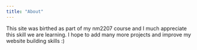 ---
title: "About"
---

This site was birthed as part of my nm2207 course and I much appreciate this skill we are learning. I hope to add many more projects and improve my website building skills :)

```{r}
```
